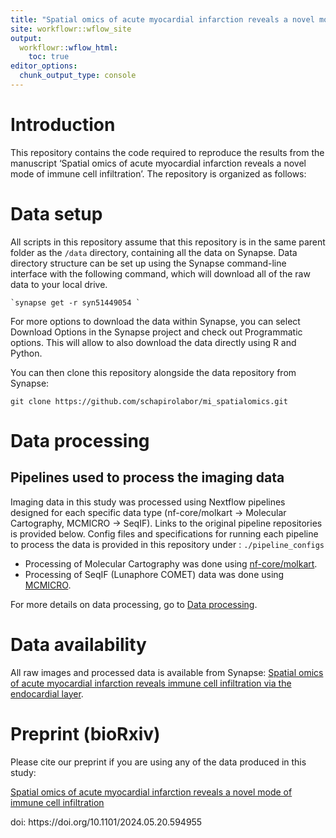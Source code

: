 ```yaml
---
title: "Spatial omics of acute myocardial infarction reveals a novel mode of immune cell infiltration"
site: workflowr::wflow_site
output:
  workflowr::wflow_html:
    toc: true
editor_options:
  chunk_output_type: console
---
```


# Introduction

This repository contains the code required to reproduce the results from the manuscript 'Spatial omics of acute myocardial infarction reveals a novel mode of immune cell infiltration'. The repository is organized as follows:

# Data setup

All scripts in this repository assume that this repository is in the same parent folder as the `/data` directory, containing all the data on Synapse. Data directory structure can be set up using the Synapse command-line interface with the following command, which will download all of the raw data to your local drive.

```         
`synapse get -r syn51449054 `
```

For more options to download the data within Synapse, you can select Download Options in the Synapse project and check out Programmatic options. This will allow to also download the data directly using R and Python.

You can then clone this repository alongside the data repository from Synapse:

```         
git clone https://github.com/schapirolabor/mi_spatialomics.git
```

# Data processing

## Pipelines used to process the imaging data

Imaging data in this study was processed using Nextflow pipelines designed for each specific data type (nf-core/molkart -> Molecular Cartography, MCMICRO -> SeqIF). Links to the original pipeline repositories is provided below. Config files and specifications for running each pipeline to process the data is provided in this repository under : `./pipeline_configs`

-   Processing of Molecular Cartography was done using [nf-core/molkart](https://nf-co.re/molkart).
-   Processing of SeqIF (Lunaphore COMET) data was done using [MCMICRO](https://mcmicro.org/).

For more details on data processing, go to [Data processing](./analysis/data_processing.Rmd).

# Data availability

All raw images and processed data is available from Synapse: [Spatial omics of acute myocardial infarction reveals immune cell infiltration via the endocardial layer](https://www.synapse.org/#!Synapse:syn51449054/wiki/622109).

# Preprint (bioRxiv)

Please cite our preprint if you are using any of the data produced in this study:
  
[Spatial omics of acute myocardial infarction reveals a novel mode of immune cell infiltration](https://www.biorxiv.org/content/10.1101/2024.05.20.594955v1.abstract)

doi: https://doi.org/10.1101/2024.05.20.594955
